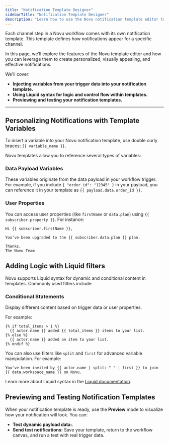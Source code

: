 ```yaml
---
title: "Notification Template Designer"
sidebarTitle: "Notification Template Designer"
description: "Learn how to use the Novu notification template editor to design notifications for your application"
---
```


Each channel step in a Novu workflow comes with its own notification template. This template defines how notifications appear for a specific channel.

In this page, we’ll explore the features of the Novu template editor and how you can leverage them to create personalized, visually appealing, and effective notifications.

We'll cover:

- **Injecting variables from your trigger data into your notification template.**
- **Using Liquid syntax for logic and control flow within templates.**
- **Previewing and testing your notification templates.**

---

## Personalizing Notifications with Template Variables

To insert a variable into your Novu notification template, use double curly braces: `{{ variable_name }}`.

Novu templates allow you to reference several types of variables:

### Data Payload Variables
These variables originate from the data payload in your workflow trigger. 
For example, if you include `{ "order_id": "12345" }` in your payload, you can reference it in your template as `{{ payload.data.order_id }}`.

### User Properties
You can access user properties (like `firstName` or `data.plan`) using `{{ subscriber.property }}`. For instance:

```liquid
Hi {{ subscriber.firstName }},

You’ve been upgraded to the {{ subscriber.data.plan }} plan.

Thanks,  
The Novu Team
```

## Adding Logic with Liquid filters

Novu supports Liquid syntax for dynamic and conditional content in templates. Commonly used filters include:

### Conditional Statements
Display different content based on trigger data or user properties. 

For example:

```liquid
{% if total_items > 1 %}
  {{ actor.name }} added {{ total_items }} items to your list.
{% else %}
  {{ actor.name }} added an item to your list.
{% endif %}
```

You can also use filters like `split` and `first` for advanced variable manipulation. For example:

```liquid
You've been invited by {{ actor.name | split: " " | first }} to join {{ data.workspace_name }} on Novu.
```

Learn more about Liquid syntax in the [Liquid documentation](https://liquidjs.com/index.html).

## Previewing and Testing Notification Templates

When your notification template is ready, use the **Preview** mode to visualize how your notification will look. You can:

- **Test dynamic payload data:**.
- **Send test notifications:** Save your template, return to the workflow canvas, and run a test with real trigger data.
